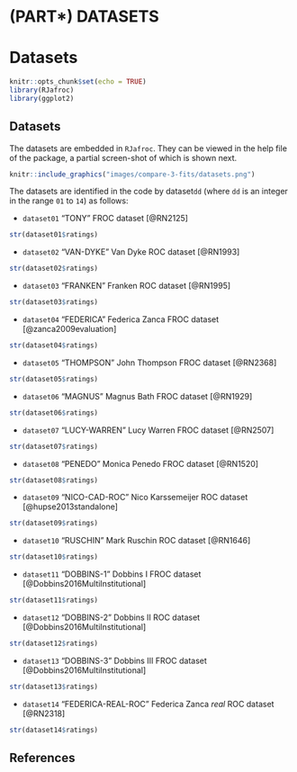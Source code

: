 # (PART\*) DATASETS {-}


# Datasets {#datasets}


```r
knitr::opts_chunk$set(echo = TRUE)
library(RJafroc)
library(ggplot2)
```


## Datasets {#datasets-datasets}

The datasets are embedded in `RJafroc`. They can be viewed in the help file of the package, a partial screen-shot of which is shown next. 


```r
knitr::include_graphics("images/compare-3-fits/datasets.png")
``` 


The datasets are identified in the code by dataset`dd` (where `dd` is an integer in the range `01` to `14`) as follows:

* `dataset01` "TONY" FROC dataset [@RN2125]

```r
str(dataset01$ratings)
```


* `dataset02` "VAN-DYKE" Van Dyke ROC dataset [@RN1993]

```r
str(dataset02$ratings)
```


* `dataset03` "FRANKEN" Franken ROC dataset [@RN1995]

```r
str(dataset03$ratings)
```


* `dataset04` "FEDERICA" Federica Zanca FROC dataset [@zanca2009evaluation]

```r
str(dataset04$ratings)
```


* `dataset05` "THOMPSON" John Thompson FROC dataset [@RN2368]

```r
str(dataset05$ratings)
```



* `dataset06` "MAGNUS" Magnus Bath FROC dataset [@RN1929]

```r
str(dataset06$ratings)
```


* `dataset07` "LUCY-WARREN" Lucy Warren FROC dataset [@RN2507]

```r
str(dataset07$ratings)
```


* `dataset08` "PENEDO" Monica Penedo FROC dataset [@RN1520]

```r
str(dataset08$ratings)
```


* `dataset09` "NICO-CAD-ROC" Nico Karssemeijer ROC dataset [@hupse2013standalone]

```r
str(dataset09$ratings)
```


* `dataset10` "RUSCHIN" Mark Ruschin ROC dataset [@RN1646]

```r
str(dataset10$ratings)
```


* `dataset11` "DOBBINS-1" Dobbins I FROC dataset [@Dobbins2016MultiInstitutional]

```r
str(dataset11$ratings)
```


* `dataset12`  "DOBBINS-2" Dobbins II ROC dataset [@Dobbins2016MultiInstitutional]

```r
str(dataset12$ratings)
```



* `dataset13` "DOBBINS-3" Dobbins III FROC dataset [@Dobbins2016MultiInstitutional]

```r
str(dataset13$ratings)
```


* `dataset14` "FEDERICA-REAL-ROC" Federica Zanca *real* ROC dataset [@RN2318]

```r
str(dataset14$ratings)
```



## References {#datasets-references}


